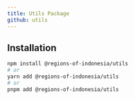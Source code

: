 ```yaml
---
title: Utils Package
github: utils
---
```



<NPMPackageBadges name="utils" />

## Installation

```bash
npm install @regions-of-indonesia/utils
# or
yarn add @regions-of-indonesia/utils
# or
pnpm add @regions-of-indonesia/utils
```
